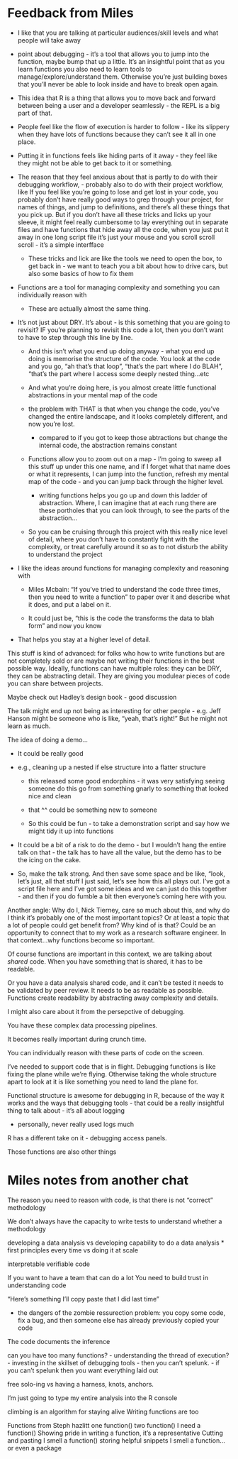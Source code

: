 # Feedback from Miles

-   I like that you are talking at particular audiences/skill levels and what people will take away

-   point about debugging - it's a tool that allows you to jump into the function, maybe bump that up a little. It's an insightful point that as you learn functions you also need to learn tools to manage/explore/understand them. Otherwise you're just building boxes that you'll never be able to look inside and have to break open again.

-   This idea that R is a thing that allows you to move back and forward between being a user and a developer seamlessly - the REPL is a big part of that.

-   People feel like the flow of execution is harder to follow - like its slippery when they have lots of functions because they can't see it all in one place.

-   Putting it in functions feels like hiding parts of it away - they feel like they might not be able to get back to it or something.

-   The reason that they feel anxious about that is partly to do with their debugging workflow, - probably also to do with their project workflow, like If you feel like you're going to lose and get lost in your code, you probably don't have really good ways to grep through your project, for names of things, and jump to definitions, and there's all these things that you pick up. But if you don't have all these tricks and licks up your sleeve, it might feel really cumbersome to lay everything out in separate files and have functions that hide away all the code, when you just put it away in one long script file it's just your mouse and you scroll scroll scroll - it's a simple interfface

    -   These tricks and lick are like the tools we need to open the box, to get back in - we want to teach you a bit about how to drive cars, but also some basics of how to fix them

-   Functions are a tool for managing complexity and something you can individually reason with

    -   These are actually almost the same thing.

-   It's not just about DRY. It's about - is this something that you are going to revisit? IF you're planning to revisit this code a lot, then you don't want to have to step through this line by line.

    -   And this isn't what you end up doing anyway - what you end up doing is memorise the structure of the code. You look at the code and you go, "ah that's that loop", "that's the part where I do BLAH", "that's the part where I access some deeply nested thing...etc

    -   And what you're doing here, is you almost create little functional abstractions in your mental map of the code

    -   the problem with THAT is that when you change the code, you've changed the entire landscape, and it looks completely different, and now you're lost.

        -   compared to if you got to keep those abtractions but change the internal code, the abstraction remains constant

    -   Functions allow you to zoom out on a map - I'm going to sweep all this stuff up under this one name, and if I forget what that name does or what it represents, I can jump into the function, refresh my mental map of the code - and you can jump back through the higher level.

        -   writing functions helps you go up and down this ladder of abstraction. Where, I can imagine that at each rung there are these portholes that you can look through, to see the parts of the abstraction...

    -   So you can be cruising through this project with this really nice level of detail, where you don't have to constantly fight with the complexity, or treat carefully around it so as to not disturb the ability to understand the project

-   I like the ideas around functions for managing complexity and reasoning with

    -   Miles Mcbain: "If you've tried to understand the code three times, then you need to write a function" to paper over it and describe what it does, and put a label on it.

    -   It could just be, "this is the code the transforms the data to blah form" and now you know

-   That helps you stay at a higher level of detail.

This stuff is kind of advanced: for folks who how to write functions but are not completely sold or are maybe not writing their functions in the best possible way. Ideally, functions can have multiple roles: they can be DRY, they can be abstracting detail. They are giving you modulear pieces of code you can share between projects.

Maybe check out Hadley's design book - good discussion

The talk might end up not being as interesting for other people - e.g. Jeff Hanson might be someone who is like, "yeah, that's right!" But he might not learn as much.

The idea of doing a demo...

-   It could be really good

-   e.g., cleaning up a nested if else structure into a flatter structure

    -   this released some good endorphins - it was very satisfying seeing someone do this go from something gnarly to something that looked nice and clean

    -   that \^\^ could be something new to someone

    -   So this could be fun - to take a demonstration script and say how we might tidy it up into functions

-   It could be a bit of a risk to do the demo - but I wouldn't hang the entire talk on that - the talk has to have all the value, but the demo has to be the icing on the cake.

-   So, make the talk strong. And then save some space and be like, "look, let's just, all that stuff I just said, let's see how this all plays out. I've got a script file here and I've got some ideas and we can just do this together - and then if you do fumble a bit then everyone's coming here with you.

Another angle: Why do I, Nick Tierney, care so much about this, and why do I think it's probably one of the most important topics? Or at least a topic that a lot of people could get benefit from? Why kind of is that? Could be an opportunity to connect that to my work as a research software engineer. In that context...why functions become so important.

Of course functions are important in this context, we are talking about *shared* code. When you have something that is shared, it has to be readable.

Or you have a data analysis shared code, and it can't be tested it needs to be validated by peer review. It needs to be as readable as possible. Functions create readability by abstracting away complexity and details.

I might also care about it from the persepctive of debugging.

You have these complex data processing pipelines.

It becomes really important during crunch time.

You can individually reason with these parts of code on the screen.

I've needed to support code that is in flight. Debugging functions is like fixing the plane while we're flying. Otherwise taking the whole structure apart to look at it is like something you need to land the plane for.

Functional structure is awesome for debugging in R, because of the way it works and the ways that debugging tools - that could be a really insightful thing to talk about - it's all about logging

-   personally, never really used logs much

R has a different take on it - debugging access panels.

Those functions are also other things

# Miles notes from another chat

The reason you need to reason with code, is that there is not "correct"
methodology

We don't always have the capacity to write tests to understand whether a
methodology

developing a data analysis vs developing capability to do a data
analysis \* first principles every time vs doing it at scale

interpretable verifiable code

If you want to have a team that can do a lot You need to build trust in
understanding code

"Here's something I'll copy paste that I did last time"

-   the dangers of the zombie ressurection problem: you copy some code,
    fix a bug, and then someone else has already previously copied your
    code

The code documents the inference

can you have too many functions? - understanding the thread of
execution? - investing in the skillset of debugging tools - then you
can't spelunk. - if you can't spelunk then you want everything laid out

free solo-ing vs having a harness, knots, anchors.

I'm just going to type my entire analysis into the R console

climbing is an algorithm for staying alive Writing functions are too

Functions from Steph hazlitt one function() two function() I need a
function() Showing pride in writing a function, it’s a representative
Cutting and pasting I smell a function() storing helpful snippets I
smell a function…or even a package

